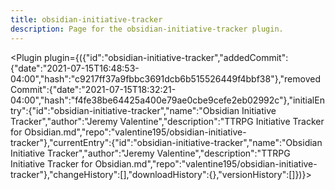 ---
title: obsidian-initiative-tracker
description: Page for the obsidian-initiative-tracker plugin.
---


<Plugin plugin={({"id":"obsidian-initiative-tracker","addedCommit":{"date":"2021-07-15T16:48:53-04:00","hash":"c9217ff37a9fbbc3691dcb6b515526449f4bbf38"},"removedCommit":{"date":"2021-07-15T18:32:21-04:00","hash":"f4fe38be64425a400e79ae0cbe9cefe2eb02992c"},"initialEntry":{"id":"obsidian-initiative-tracker","name":"Obsidian Initiative Tracker","author":"Jeremy Valentine","description":"TTRPG Initiative Tracker for Obsidian.md","repo":"valentine195/obsidian-initiative-tracker"},"currentEntry":{"id":"obsidian-initiative-tracker","name":"Obsidian Initiative Tracker","author":"Jeremy Valentine","description":"TTRPG Initiative Tracker for Obsidian.md","repo":"valentine195/obsidian-initiative-tracker"},"changeHistory":[],"downloadHistory":{},"versionHistory":[]})}></Plugin>
